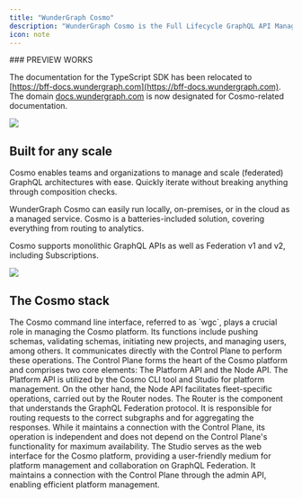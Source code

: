 ---
title: "WunderGraph Cosmo"
description: "WunderGraph Cosmo is the Full Lifecycle GraphQL API Management Solution to manage Federated Graphs at scale. Composition checks, routing, analytics, and distributed tracing all in one platform."
icon: note
---

<Note>
### PREVIEW WORKS

The documentation for the TypeScript SDK has been relocated to [https://bff-docs.wundergraph.com](https://bff-docs.wundergraph.com). The domain [docs.wundergraph.com](https://docs.wundergraph.com) is now designated for Cosmo-related documentation.

</Note>

<Frame>
<img src="/images/image-1.png" />
</Frame>

## Built for any scale

Cosmo enables teams and organizations to manage and scale (federated) GraphQL architectures with ease. Quickly iterate without breaking anything through composition checks.

WunderGraph Cosmo can easily run locally, on-premises, or in the cloud as a managed service. Cosmo is a batteries-included solution, covering everything from routing to analytics.

Cosmo supports monolithic GraphQL APIs as well as Federation v1 and v2, including Subscriptions.

<Frame caption="The Core Components">
<img src="/images/image-2.png" />
</Frame>

## **The Cosmo stack**

<CardGroup>
  <Card title="CLI" icon="terminal" href="/cli/intro" >
   The Cosmo command line interface, referred to as `wgc`, plays a crucial role in managing the Cosmo platform. Its functions include pushing schemas, validating schemas, initiating new projects, and managing users, among others. It communicates directly with the Control Plane to perform these operations.
  </Card>
  <Card title="Control Plane" icon="server" href="/control-plane/intro">
  The Control Plane forms the heart of the Cosmo platform and comprises two core elements: The Platform API and the Node API. The Platform API is utilized by the Cosmo CLI tool and Studio for platform management. On the other hand, the Node API facilitates fleet-specific operations, carried out by the Router nodes.
  </Card>
  <Card title="Router" icon="router" href="/router/intro">
  The Router is the component that understands the GraphQL Federation protocol. It is responsible for routing requests to the correct subgraphs and for aggregating the responses. While it maintains a connection with the Control Plane, its operation is independent and does not depend on the Control Plane's functionality for maximum availability.
  </Card>
  <Card title="Studio" icon="microphone-lines" href="/studio/intro">
  The Studio serves as the web interface for the Cosmo platform, providing a user-friendly medium for platform management and collaboration on GraphQL Federation. It maintains a connection with the Control Plane through the admin API, enabling efficient platform management.
  </Card>
</CardGroup>
